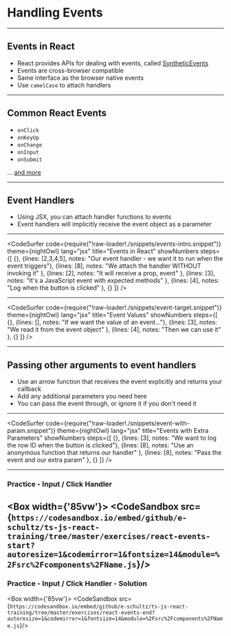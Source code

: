 


# Handling Events

---

## Events in React

- React provides APIs for dealing with events, called [SyntheticEvents](https://reactjs.org/docs/events.html)
- Events are cross-browser compatible
- Same interface as the browser native events
- Use `camelCase` to attach handlers

---

## Common React Events

- `onClick`
- `onKeyUp`
- `onChange`
- `onInput`
- `onSubmit`

... [and more](https://reactjs.org/docs/events.html)

---

## Event Handlers

- Using JSX, you can attach handler functions to events
- Event handlers will implicitly receive the event object as a parameter

---

<CodeSurfer
  code={require("!raw-loader!./snippets/events-intro.snippet")}
  theme={nightOwl}
  lang="jsx"
  title="Events in React"
  showNumbers
  steps={[
    {},
    {lines: [2,3,4,5], notes: "Our event handler - we want it to run when the event triggers"},
    {lines: [8], notes: "We attach the handler WITHOUT invoking it" },
    {lines: [2], notes: "It will receive a prop, event" },
    {lines: [3], notes: "It's a JavaScript event with expected methods" },
    {lines: [4], notes: "Log when the button is clicked" },
    {}
  ]}
/>

---

<CodeSurfer
  code={require("!raw-loader!./snippets/event-target.snippet")}
  theme={nightOwl}
  lang="jsx"
  title="Event Values"
  showNumbers
  steps={[
    {},
    {lines: [], notes: "If we want the value of an event..."},
    {lines: [3], notes: "We read it from the event object" },
    {lines: [4], notes: "Then we can use it" },
    {}
  ]}
/>

---

## Passing other arguments to event handlers

- Use an arrow function that receives the event explicitly and returns your callback
- Add any additional parameters you need here
- You can pass the event through, or ignore it if you don't need it

---

<CodeSurfer
  code={require("!raw-loader!./snippets/event-with-param.snippet")}
  theme={nightOwl}
  lang="jsx"
  title="Events with Extra Parameters"
  showNumbers
  steps={[
    {},
    {lines: [3], notes: "We want to log the row ID when the button is clicked"},
    {lines: [8], notes: "Use an anonymous function that returns our handler" },
    {lines: [8], notes: "Pass the event and our extra param" },
    {}
  ]}
/>

---

### Practice - Input / Click Handler

<Box width={'85vw'}>
  <CodeSandbox src={`https://codesandbox.io/embed/github/e-schultz/ts-js-react-training/tree/master/exercises/react-events-start?autoresize=1&codemirror=1&fontsize=14&module=%2Fsrc%2Fcomponents%2FName.js`}/>
</Box>
---

### Practice - Input / Click Handler - Solution

<Box width={'85vw'}>
  <CodeSandbox src={`https://codesandbox.io/embed/github/e-schultz/ts-js-react-training/tree/master/exercises/react-events-end?autoresize=1&codemirror=1&fontsize=14&module=%2Fsrc%2Fcomponents%2FName.js`}/>
</Box>